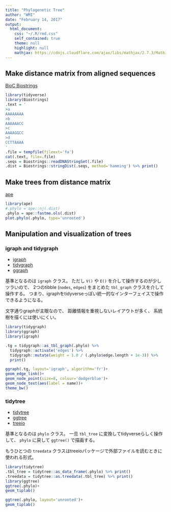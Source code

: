 ```yaml
---
title: "Phylogenetic Tree"
author: "WMI"
date: "February 14, 2017"
output:
  html_document:
    css: "~/.R/rmd.css"
    self_contained: true
    theme: null
    highlight: null
    mathjax: https://cdnjs.cloudflare.com/ajax/libs/mathjax/2.7.3/MathJax.js?config=TeX-AMS_CHTML
---
```


## Make distance matrix from aligned sequences

[BioC Biostrings](https://bioconductor.org/packages/release/bioc/html/Biostrings.html)

```r
library(tidyverse)
library(Biostrings)
.text = '
>a
AAAAAAAA
>b
AAAAAACC
>c
AAAAGGCC
>d
CCTTAAAA
'
.file = tempfile(fileext='fa')
cat(.text, file=.file)
.seqs = Biostrings::readDNAStringSet(.file)
.dist = Biostrings::stringDist(.seqs, method='hamming') %>% print()
```

## Make trees from distance matrix

[ape](http://ape-package.ird.fr/)

```r
library(ape)
#.phylo = ape::nj(.dist)
.phylo = ape::fastme.ols(.dist)
plot.phylo(.phylo, type='unrooted')
```

## Manipulation and visualization of trees

### igraph and tidygraph

- [igraph](http://igraph.org/r/doc/)
- [tidygraph](https://github.com/thomasp85/tidygraph)
- [ggraph](https://github.com/thomasp85/ggraph)

基準となるのは `igraph` クラス。
ただし `V()` や `E()` を介して操作するのが少しツラいので、
2つのtibble (`nodes`, `edges`) をまとめた `tbl_graph` クラスを介して操作する。
つまり、igraphをtidyverseっぽい統一的なインターフェイスで操作できるようになる。

文字通りgraphが主眼なので、
距離情報を重視しないレイアウトが多く、
系統樹を描くには使いにくい。

```r
library(tidygraph)
library(ggraph)
library(igraph)

.tg = tidygraph::as_tbl_graph(.phylo) %>%
  tidygraph::activate('edges') %>%
  tidygraph::mutate(weight = 1.0 / (.phylo$edge.length + 1e-3)) %>%
  print()

ggraph(.tg, layout='igraph', algorithm='fr')+
geom_edge_link()+
geom_node_point(size=8, colour='dodgerblue')+
geom_node_text(aes(label = name))+
theme_bw()
```

### tidytree

- [tidytree](https://github.com/GuangchuangYu/tidytree)
- [ggtree](https://github.com/GuangchuangYu/ggtree)
- [treeio](https://bioconductor.org/packages/treeio/)

基準となるのは `phylo` クラス。
一旦 `tbl_tree` に変換してtidyverseらしく操作して、
`phylo` に戻して `ggtree()` で描画する。

もうひとつの `treedata` クラスはtreeioパッケージで外部ファイルを読むときに使われる形式。

```r
library(tidytree)
.tbl_tree = tidytree::as_data_frame(.phylo) %>% print()
.treedata = tidytree::as.treedata(.tbl_tree) %>% print()
library(ggtree)
ggtree(.phylo)+
geom_tiplab()

ggtree(.phylo, layout='unrooted')+
geom_tiplab()
```

